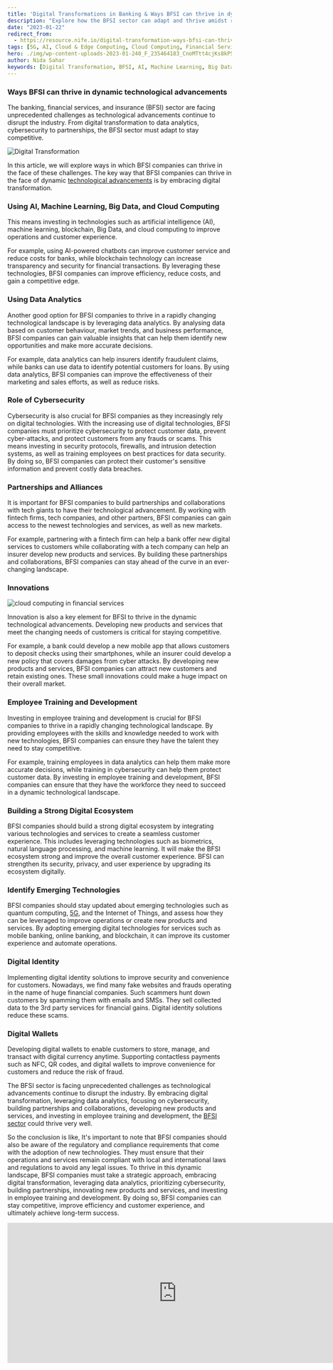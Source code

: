 ```yaml
---
title: 'Digital Transformations in Banking & Ways BFSI can thrive in dynamic technological advancements'
description: "Explore how the BFSI sector can adapt and thrive amidst rapid technological advancements by leveraging AI, data analytics, cybersecurity, and strategic partnerships."
date: "2023-01-22"
redirect_from: 
  - https://resource.nife.io/digital-transformation-ways-bfsi-can-thrive-in-dynamic-technological-advancements/
tags: [5G, AI, Cloud & Edge Computing, Cloud Computing, Financial Services, Technology]
hero: ./img/wp-content-uploads-2023-01-240_F_235464183_CnoMTtt4cjKs8kP56EEiW3CUk3cpANsD-300x212.jpg
author: Nida Sahar
keywords: [Digital Transformation, BFSI, AI, Machine Learning, Big Data, Cloud Computing, Cybersecurity, Partnerships, Innovation, Data Analytics]
---
```


### Ways BFSI can thrive in dynamic technological advancements

The banking, financial services, and insurance (BFSI) sector are facing unprecedented challenges as technological advancements continue to disrupt the industry. From digital transformation to data analytics, cybersecurity to partnerships, the BFSI sector must adapt to stay competitive.

![Digital Transformation](https://raw.githubusercontent.com/nifetency/nife-blog-content/main/blog/img/240_F_235464183_CnoMTtt4cjKs8kP56EEiW3CUk3cpANsD.jpg)
<br/>



In this article, we will explore ways in which BFSI companies can thrive in the face of these challenges. The key way that BFSI companies can thrive in the face of dynamic [technological advancements](/blog/cloud-computing-technologies-to-deliver-a-world-class-customer-experience/) is by embracing digital transformation.

### Using AI, Machine Learning, Big Data, and Cloud Computing

This means investing in technologies such as artificial intelligence (AI), machine learning, blockchain, Big Data, and cloud computing to improve operations and customer experience.

For example, using AI-powered chatbots can improve customer service and reduce costs for banks, while blockchain technology can increase transparency and security for financial transactions. By leveraging these technologies, BFSI companies can improve efficiency, reduce costs, and gain a competitive edge.

### Using Data Analytics

Another good option for BFSI companies to thrive in a rapidly changing technological landscape is by leveraging data analytics. By analysing data based on customer behaviour, market trends, and business performance, BFSI companies can gain valuable insights that can help them identify new opportunities and make more accurate decisions.

For example, data analytics can help insurers identify fraudulent claims, while banks can use data to identify potential customers for loans. By using data analytics, BFSI companies can improve the effectiveness of their marketing and sales efforts, as well as reduce risks.

### Role of Cybersecurity

Cybersecurity is also crucial for BFSI companies as they increasingly rely on digital technologies. With the increasing use of digital technologies, BFSI companies must prioritize cybersecurity to protect customer data, prevent cyber-attacks, and protect customers from any frauds or scams. This means investing in security protocols, firewalls, and intrusion detection systems, as well as training employees on best practices for data security. By doing so, BFSI companies can protect their customer's sensitive information and prevent costly data breaches.

### Partnerships and Alliances

It is important for BFSI companies to build partnerships and collaborations with tech giants to have their technological advancement. By working with fintech firms, tech companies, and other partners, BFSI companies can gain access to the newest technologies and services, as well as new markets.

For example, partnering with a fintech firm can help a bank offer new digital services to customers while collaborating with a tech company can help an insurer develop new products and services. By building these partnerships and collaborations, BFSI companies can stay ahead of the curve in an ever-changing landscape.

### Innovations

![cloud computing in financial services](https://raw.githubusercontent.com/nifetency/nife-blog-content/main/blog/img/cloud-computing-in-financial-services.png)
<br/>



Innovation is also a key element for BFSI to thrive in the dynamic technological advancements. Developing new products and services that meet the changing needs of customers is critical for staying competitive.

For example, a bank could develop a new mobile app that allows customers to deposit checks using their smartphones, while an insurer could develop a new policy that covers damages from cyber attacks. By developing new products and services, BFSI companies can attract new customers and retain existing ones. These small innovations could make a huge impact on their overall market.

### Employee Training and Development

Investing in employee training and development is crucial for BFSI companies to thrive in a rapidly changing technological landscape. By providing employees with the skills and knowledge needed to work with new technologies, BFSI companies can ensure they have the talent they need to stay competitive.

For example, training employees in data analytics can help them make more accurate decisions, while training in cybersecurity can help them protect customer data. By investing in employee training and development, BFSI companies can ensure that they have the workforce they need to succeed in a dynamic technological landscape.

### Building a Strong Digital Ecosystem

BFSI companies should build a strong digital ecosystem by integrating various technologies and services to create a seamless customer experience. This includes leveraging technologies such as biometrics, natural language processing, and machine learning. It will make the BFSI ecosystem strong and improve the overall customer experience. BFSI can strengthen its security, privacy, and user experience by upgrading its ecosystem digitally.

### Identify Emerging Technologies

BFSI companies should stay updated about emerging technologies such as quantum computing, [5G](/blog/how-pandemic-is-shaping-5g-networks-is-innovation-the-solution/), and the Internet of Things, and assess how they can be leveraged to improve operations or create new products and services. By adopting emerging digital technologies for services such as mobile banking, online banking, and blockchain, it can improve its customer experience and automate operations.

### Digital Identity

Implementing digital identity solutions to improve security and convenience for customers. Nowadays, we find many fake websites and frauds operating in the name of huge financial companies. Such scammers hunt down customers by spamming them with emails and SMSs. They sell collected data to the 3rd party services for financial gains. Digital identity solutions reduce these scams.

### Digital Wallets

Developing digital wallets to enable customers to store, manage, and transact with digital currency anytime. Supporting contactless payments such as NFC, QR codes, and digital wallets to improve convenience for customers and reduce the risk of fraud.

The BFSI sector is facing unprecedented challenges as technological advancements continue to disrupt the industry. By embracing digital transformation, leveraging data analytics, focusing on cybersecurity, building partnerships and collaborations, developing new products and services, and investing in employee training and development, the [BFSI sector](https://www.niit.com/india/knowledge-center-an-overview-of-the-banking-industry) could thrive very well.

So the conclusion is like, It's important to note that BFSI companies should also be aware of the regulatory and compliance requirements that come with the adoption of new technologies. They must ensure that their operations and services remain compliant with local and international laws and regulations to avoid any legal issues. To thrive in this dynamic landscape, BFSI companies must take a strategic approach, embracing digital transformation, leveraging data analytics, prioritizing cybersecurity, building partnerships, innovating new products and services, and investing in employee training and development. By doing so, BFSI companies can stay competitive, improve efficiency and customer experience, and ultimately achieve long-term success.

<iframe width="760" height="315" src="https://www.youtube.com/embed/ThEgwdkymKY?si=jaetkTCpL6g8RzlO" title="YouTube video player" frameborder="0" allow="accelerometer; autoplay; clipboard-write; encrypted-media; gyroscope; picture-in-picture; web-share" referrerpolicy="strict-origin-when-cross-origin" allowfullscreen></iframe>
